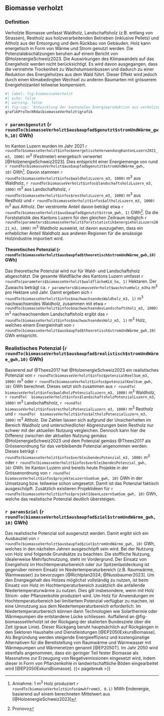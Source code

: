 
## Biomasse verholzt


### Definition

Verholzte Biomasse umfasst Waldholz, Landschaftsholz (z.B. entlang von Strassen), Restholz aus holzverarbeitenden Betrieben (inklusive Pellets) und Altholz aus der Entsorgung und dem Rückbau von Gebäuden. Holz kann energetisch in Form von Wärme und Strom genutzt werden. Die Potenzialabschätzungen beruhen auf einem Bericht von @HolzenergieSchweiz2023. Die Auswirkungen des Klimawandels auf das Energieholz werden nicht berücksichtigt. Es wird davon ausgegangen, dass die vermehrte Trockenheit zu Wachstumseinbussen und dadurch zu einer Reduktion des Energieholzes aus dem Wald führt. Dieser Effekt wird jedoch durch einen klimabedingten Wechsel zu anderen Baumarten mit grösserem Energieholzanteil teilweise kompensiert.


```r
#| label: fig-biomassseVerholzt
#| echo: false
#| warning: false
#| fig-cap: 'Entwicklung der kantonalen Energieproduktion aus verholzter Biomasse und das entsprechende realistische Potenzial (blau). Zum Vergleich sind die skalierten Werte aus den Energieperspektiven 2050+ (EP2050+) in grau gezeigt.'
grafikProTechRda$biomasseVerholzt$grafik
```

### `r params$genutzt` (`r roundTo(biomasseVerholzt$ausbaupfad$genutzt$stromUndWärme_gwh,10)` GWh)

Im Kanton Luzern wurden im Jahr 2021 `r roundTo(biomasseVerholzt$infos$energetischeVerwendungKantonLuzern2021_m3, 1000)` m^3^ (Festmeter) energetisch verwertet [@HolzenergieSchweiz2023]. Dies entspricht einer Energiemenge von rund `r roundTo(biomasseVerholzt$ausbaupfad$genutzt$stromUndWärme_gwh, 10)` GWh[^1]. Davon stammen `r roundTo(biomasseVerholzt$infos$waldholzLuzern_m3, 1000)` m^3^ aus Waldholz, `r roundTo(biomasseVerholzt$infos$landschaftsholzLuzern_m3, 1000)` m^3^ aus Landschaftsholz, `r roundTo(biomasseVerholzt$infos$restholzLuzern_m3, 1000)` m^3^ aus Restholz und `r roundTo(biomasseVerholzt$infos$altholzLuzern_m3, 1000)` m^3^ aus Altholz. Der verstromte Anteil davon beträgt etwa `r roundTo(biomasseVerholzt$ausbaupfad$genutzt$strom_gwh, 1)` GWh[^2]. Da die Forststatistik des Kantons Luzern für den gleichen Zeitraum lediglich `r roundTo(parameters$biomasseVerholzt$forststatistik$energieholzLuzern2021_m3, 1000)` m^3^ Waldholz ausweist, ist davon auszugehen, dass ein erheblicher Anteil Waldholz aus anderen Regionen für die ansässige Holzindustrie importiert wird.

[^1]: Annahme: 1 m^3^ Holz produziert `r roundTo(biomasseVerholzt$infos$mwhfromm3, 0.1)` MWh Endenergie, basierend auf einem berechneten Mittelwert aus [@HolzenergieSchweiz2023]

[^2]: Pronovo

#### Theoretisches Potenzial (`r roundTo(biomasseVerholzt$ausbaupfad$theoretisch$stromUndWärme_gwh,10)` GWh)

Das theoretische Potenzial wird nur für Wald- und Landschaftsholz abgeschätzt. Die gesamte Waldfläche des Kantons Luzern umfasst `r roundTo(parameters$biomasseVerholzt$waldflächeKLU_ha, 1)` Hektaren. Der Zuwachs beträgt ca. `r parameters$biomasseVerholzt$wachstumHolz_m3ha` m^3^ pro Hektare und Jahr. Damit ergeben sich `r roundTo(biomasseVerholzt$infos$nachwachsendesWaldholz_m3, 1)` m^3^ nachwachsendes Waldholz, zusammen mit etwa `r roundTo(biomasseVerholzt$infos$nachwachsendesLandschaftsholz_m3, 1000)` m^3^ nachwachsendem Landschaftsholz ergibt das `r roundTo(biomasseVerholzt$infos$nachwachsendesHolz_m3, 1)` m^3^ Holz, welches einem Energieinhalt von `r roundTo(biomasseVerholzt$ausbaupfad$theoretisch$stromUndWärme_gwh,10)` GWh entspricht.

### Realistisches Potenzial (`r roundTo(biomasseVerholzt$ausbaupfad$realistisch$stromUndWärme_gwh,10)` GWh)

Basierend auf @Thees2017 hat @HolzenergieSchweiz2023 ein realistisches Potenzial von `r roundTo(biomasseVerholzt$infos$potenzialKeelSum_m3, 1000)` m^3^ oder `r roundTo(biomasseVerholzt$infos$potenzialKeelSum_gwh, 10)` GWh berechnet. Dieses setzt sich zusammen aus `r roundTo(  biomasseVerholzt$infos$waldholzPotenzialLuzern_m3, 1000)` m^3^ Waldholz, `r roundTo(  biomasseVerholzt$infos$landschaftsholzPotenzialLuzern_m3, 1000)` m^3^ Landschaftsholz, `r roundTo(  biomasseVerholzt$infos$restholzPotenzialLuzern_m3, 1000)` m^3^ Restholz und `r roundTo(  biomasseVerholzt$infos$altholzPotenzialLuzern_m3, 1000)` m^3^ Altholz. Die Zahlen lassen sich aufgrund der Unsicherheiten im Bereich Waldholz und unterschiedlicher Abgrenzungen beim Restholz nur schwer mit der aktuellen Nutzung vergleichen. Dennoch kann hier die Differenz zwischen der aktuellen Nutzung gemäss @HolzenergieSchweiz2023 und dem Potenzial gemäss @Thees2017 als Grössenordnung für das verbleibende Potenzial angenommen werden. Dieses beträgt `r roundTo(biomasseVerholzt$infos$verbleibendesPotenzial_m3, 1000)` m^3^ oder `r roundTo(biomasseVerholzt$infos$verbleibendesPotenzial_gwh, 10)` GWh. Im Kanton Luzern sind bereits heute Projekte in der Grössenordnung von `r roundTo( biomasseVerholzt$infos$projekteLuzernSumSum_gwh, 10)` GWh in der Umsetzung bzw. teilweise schon umgesetzt. Damit ist das Potenzial faktisch ausgeschöpft. Zusätzlich existieren Projektideen für `r roundTo(biomasseVerholzt$infos$projektIdeenLuzernSumSum_gwh, 10)` GWh, welche das realistische Potenzial deutlich übersteigen.

### `r params$ziel` (`r roundTo(biomasseVerholzt$ausbaupfad$ziel$stromUndWärme_gwh, 10)` GWh)

Das realistische Potenzial soll ausgenutzt werden. Damit ergibt sich ein Ausbauziel von `r roundTo(biomasseVerholzt$ausbaupfad$ziel$stromUndWärme_gwh, 10)` GWh, welches in den nächsten Jahren ausgeschöpft sein wird. Bei der Nutzung von Holz sind folgende Grundsätze zu beachten: Die stoffliche Nutzung, idealerweise Mehrfachnutzung, steht im Vordergrund. Der Einsatz von Energieholz im Hochtemperaturbereich oder zur Spitzenlastdeckung ist gegenüber reinem Einsatz im Niedertemperaturbereich (z.B. Raumwärme, Warmwasser) zu bevorzugen [@Richtplan2024; @Nussbaumer2023]. Um den Energiegehalt des Holzes möglichst vollständig zu nutzen, ist beim Einsatz von Holz im Hochtemperaturbereich zusätzlich die anfallende Niedertemperaturwärme zu nutzen. Dies gilt insbesondere, wenn mit Holz Strom- oder Pflanzenkohle produziert wird. Um Holz für Anwendungen im Hochtemperaturbereich bei limitiertem Potenzial verfügbar zu machen, ist eine Umnutzung aus dem Niedertemperaturbereich erforderlich. Im Niedertemperaturbereich können dann Technologien wie Solarthermie oder Wärmepumpen die entstandene Lücke schliessen. Auffallend an @fig-biomassseVerholzt ist der Rückgang der skalierten Bundesziele über die Zeit (graue Linie). Dieser Rückgang beruht hauptsächlich auf Rückgängen in den Sektoren Haushalte und Dienstleistungen [@EP2050ExkursBiomasse]. Als Begründung werden steigende Energieeffizienz und kostengünstige Alternativen für die Bereitstellung von Raumwärme und Warmwasser mit Wärmepumpen und Wärmenetzen genannt [@EP2050T]. Im Jahr 2050 wird ebenfalls angenommen, dass ein geringer Teil fester
Biomasse als Massnahme zur Erzeugung von Negativemissionen eingesetzt wird, indem dieser in Form
von Pflanzenkohle in landwirtschaftliche Böden eingearbeitet wird [@EP2050ExkursBiomasse]. 
{{< pagebreak >}}

<!-- Die Begründung der @EP2050T ist, dass mit der Zeit eine verstärkte Nutzung im Umwandlungssektor stattfindet und Holz dort bilanziert wird. Mit Umwandlungssektor ist in diesem Fall wahrscheinlich die Verwendung im Bereich Fernwärme gemeint. Der Holzanteil der Fernwärme ist in der vorliegenden Betrachtung jedoch gemäss @sec-anhangFernwaermeUmweltwaerme berücksichtigt. Der Rückgang der Bundesziele ist daher ungeklärt. -->

<!-- Begründung Exkurs -->
<!-- Der Verbrauch an Holz nimmt hingegen sowohl im Sektor Private Haushalte auch im Sektor -->
<!-- Dienstleistungen/Landwirtschaft im Zeitverlauf ab. -->

<!-- Begründung EPT -->
<!-- iomasseeinsatz im Sektor Private -->
<!-- Haushalte, aber auch im Dienstleistungssektor ist im Szenario ZERO Basis hingegen rückläufig. -->
<!-- Dies ist einerseits auf die steigende Energieeffizienz zurückzuführen. Andererseits stehen für die -->
<!-- Bereitstellung von Raumwärme und Warmwasser mit Wärmepumpen und Wärmenetzen kosten- -->
<!-- günstige Alternativen mit hoher Gesamtenergieeffizienz zur Verfügung. -->








```{=html}
<!-- Im Jahr 2021 wurden `r roundTo(parameters$biomasseVerholzt$holzernte2021_m3, 1000)` m^3^ (`r roundTo(biomasseVerholzt$infos$holzernte2021_gwh, 100)` GWh) Holz geerntet. Das Holzpotenzial ist damit zu 80 % ausgeschöpft und es verbleiben `r roundTo(biomasseVerholzt$infos$verbleibendesHolz$volumen_m3, 100)` m^3^ (`r roundTo(biomasseVerholzt$infos$verbleibendesHolz$energie_gwh, 100)` GWh). Das geerntete Holz wird jedoch nur zu einem kleinen Teil direkt energetisch genutzt (aktuell zu etwa 25-30 %). Der Rest wird in Sägereien und der Holzindustrie für die stoffliche Nutzung weiterverarbeitet. In den Sägereien fällt Restholz an, welches ebenfalls energetisch genutzt wird. Auch das Altholz aus dem Rückbau von Gebäuden nach der stofflichen Nutzung steht für die energetische Verwertung zur Verfügung, allerdings zeitlich verzögert. Die Darstellung dieser Stoffflüsse und deren zeitlichen Dynamik übersteigt den Detaillierungsgrad der vorliegenden Studie. Bei einer territorialen Betrachtung für den Kanton Luzern und unter der Annahme, dass früher oder später sämtliches Holz energetisch genutzt wird, entspricht das nachhaltige Energiepotenzial über lange Zeiträume betrachtet der nachhaltigen Nutzungsmenge. Das nachhaltige Energieholzpotenzial wird daher mit `r roundTo(biomasseVerholzt$ausbaupfad$realistisch$stromUndWärme_gwh, 100)` GWh angegeben.


Die nachhaltig nutzbare Holzmenge aus Wald und Landschaft von `r roundTo(biomasseVerholzt$infos$nachhaltigeNutzung_m3, 1000)` m^3^ (`r roundTo(biomasseVerholzt$infos$nachhaltigeNutzung_gwh, 100)` GWh) soll ausgeschöpft werden. Diese Menge definiert das längerfristige nachhaltige Ausbauziel basierend auf kantonalen Holzvorkommen. Solange die Holzströme über die Kantonsgrenzen hinweg nicht bekannt sind, ist dies aktuell die plausibelste Annahme. Dabei soll der Energieholzanteil aus dem Wald bei rund 30% stabilisiert werden. Die stoffliche Nutzung, idealerweise Mehrfachnutzung, steht im Vordergrund. Der Einsatz von Energieholz im Hochtemperaturbereich sowie die Kombination mit Koppelprodukten wie z.B. Strom oder Pflanzenkohle sind gegenüber der reinen Wärmeproduktion zu bevorzugen, sofern die anfallende Wärme sinnvoll genutzt werden kann [@Richtplan2024]. Die verfügbaren Mengen an Rest- und Altholz sind stark abhängig von den ansässigen grossen Holzindustriebetrieben, welche aktuell auch Holz über die Kantonsgrenzen hinweg importieren. Wird dies auch längerfristig der Fall sein, kann der Ausbaupfad über den kantonalen Ressourcen liegen. Auffallend an @fig-biomassseVerholzt ist der Rückgang der skalierten Bundesziele (graue Linie). Die Begründung nach EP2050+ ist, dass mit der Zeit eine verstärkte Nutzung im Umwandlungssektor stattfindet und Holz dort bilanziert wird. Mit Umwandlungssektor ist in diesem Fall wahrscheinlich die Verwendung im Bereich Fernwärme gemeint. Der Holzanteil der Fernwärme geht gemäss @sec-anhangFernwaermeUmweltwaerme in unserer Betrachtung wieder in den Bereich Biomasse verholzt ein. Der Rückgang der Bundesziele ist daher ungeklärt.-->
```
